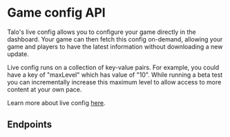 
# Game config API

Talo's live config allows you to configure your game directly in the dashboard. Your game can then fetch this config on-demand, allowing your game and players to have the latest information without downloading a new update.

Live config runs on a collection of key-value pairs. For example, you could have a key of "maxLevel" which has value of "10". While running a beta test you can incrementally increase this maximum level to allow access to more content at your own pace.

Learn more about live config [here](https://trytalo.com/live-config?utm_source=docs&utm_medium=api-docs).

## Endpoints

<ServiceDocumentation
  service='GameConfigAPIService'
  metaDescription="Talo's live config lets you update your game's easily configure events, tests and updates to your game directly from the web."
/>

